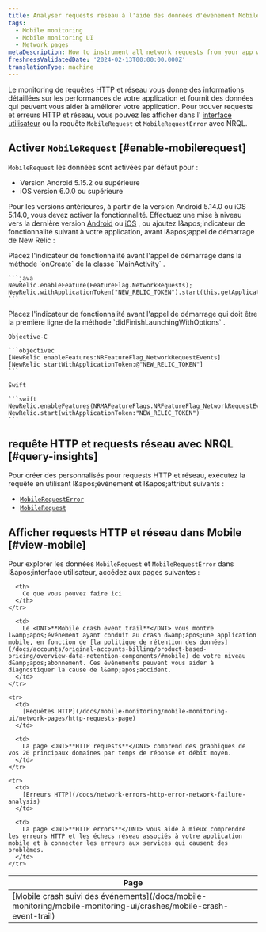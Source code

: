 ```yaml
---
title: Analyser requests réseau à l'aide des données d'événement MobileRequest
tags:
  - Mobile monitoring
  - Mobile monitoring UI
  - Network pages
metaDescription: How to instrument all network requests from your app with Mobile monitoring for Android or iOS.
freshnessValidatedDate: '2024-02-13T00:00:00.000Z'
translationType: machine
---
```


Le monitoring de requêtes HTTP et réseau vous donne des informations détaillées sur les performances de votre application et fournit des données qui peuvent vous aider à améliorer votre application. Pour trouver requests et erreurs HTTP et réseau, vous pouvez les afficher dans l' [<InlinePopover type="mobile" />interface utilisateur](#view-mobile) ou la requête `MobileRequest` et `MobileRequestError` avec NRQL.

## Activer `MobileRequest` [#enable-mobilerequest]

`MobileRequest` les données sont activées par défaut pour :

* Version Android 5.15.2 ou supérieure
* iOS version 6.0.0 ou supérieure

Pour les versions antérieures, à partir de la version Android 5.14.0 ou iOS 5.14.0, vous devez activer la fonctionnalité. Effectuez une mise à niveau vers la dernière version [Android](/docs/mobile-monitoring/new-relic-mobile-android/install-configure/upgrade-android-agent) ou [iOS](/docs/mobile-monitoring/new-relic-mobile-ios/installation/upgrade-ios-agent) , ou ajoutez l&amp;apos;indicateur de fonctionnalité suivant à votre application, avant l&amp;apos;appel de démarrage de New Relic :

<CollapserGroup>
  <Collapser id="enable-for-android" title="Activer pour Android">
    Placez l'indicateur de fonctionnalité avant l'appel de démarrage dans la méthode `onCreate` de la classe `MainActivity` .

    ```java
    NewRelic.enableFeature(FeatureFlag.NetworkRequests);
    NewRelic.withApplicationToken("NEW_RELIC_TOKEN").start(this.getApplication());
    ```
  </Collapser>

  <Collapser id="enable-for-ios" title="Activer pour iOS">
    Placez l'indicateur de fonctionnalité avant l'appel de démarrage qui doit être la première ligne de la méthode `didFinishLaunchingWithOptions` .

    Objective-C

    ```objectivec
    [NewRelic enableFeatures:NRFeatureFlag_NetworkRequestEvents]
    [NewRelic startWithApplicationToken:@"NEW_RELIC_TOKEN"]
    ```

    Swift

    ```swift
    NewRelic.enableFeatures(NRMAFeatureFlags.NRFeatureFlag_NetworkRequestEvents)
    NewRelic.start(withApplicationToken:"NEW_RELIC_TOKEN")
    ```
  </Collapser>
</CollapserGroup>

## requête HTTP et requests réseau avec NRQL [#query-insights]

Pour créer des <InlinePopover type="dashboards" />personnalisés pour requests HTTP et réseau, exécutez la requête en utilisant l&amp;apos;événement et l&amp;apos;attribut suivants :

* [`MobileRequestError`](/docs/nrql/nrql-examples/nrql-query-examples-mobile-monitoring/#mobilerequesterror-examples)
* [`MobileRequest`](/docs/nrql/nrql-examples/nrql-query-examples-mobile-monitoring/#mobilerequest-examples)

## Afficher requests HTTP et réseau dans Mobile [#view-mobile]

Pour explorer les données `MobileRequest` et `MobileRequestError` dans l&amp;apos;interface utilisateur, accédez aux pages suivantes :

<table>
  <thead>
    <tr>
      <th style={{ width: "200px" }}>
        Page
      </th>

      <th>
        Ce que vous pouvez faire ici
      </th>
    </tr>
  </thead>

  <tbody>
    <tr>
      <td>
        [Mobile crash suivi des événements](/docs/mobile-monitoring/mobile-monitoring-ui/crashes/mobile-crash-event-trail)
      </td>

      <td>
        Le <DNT>**Mobile crash event trail**</DNT> vous montre l&amp;apos;événement ayant conduit au crash d&amp;apos;une application mobile, en fonction de [la politique de rétention des données](/docs/accounts/original-accounts-billing/product-based-pricing/overview-data-retention-components/#mobile) de votre niveau d&amp;apos;abonnement. Ces événements peuvent vous aider à diagnostiquer la cause de l&amp;apos;accident.
      </td>
    </tr>

    <tr>
      <td>
        [Requêtes HTTP](/docs/mobile-monitoring/mobile-monitoring-ui/network-pages/http-requests-page)
      </td>

      <td>
        La page <DNT>**HTTP requests**</DNT> comprend des graphiques de vos 20 principaux domaines par temps de réponse et débit moyen.
      </td>
    </tr>

    <tr>
      <td>
        [Erreurs HTTP](/docs/network-errors-http-error-network-failure-analysis)
      </td>

      <td>
        La page <DNT>**HTTP errors**</DNT> vous aide à mieux comprendre les erreurs HTTP et les échecs réseau associés à votre application mobile et à connecter les erreurs aux services qui causent des problèmes.
      </td>
    </tr>
  </tbody>
</table>